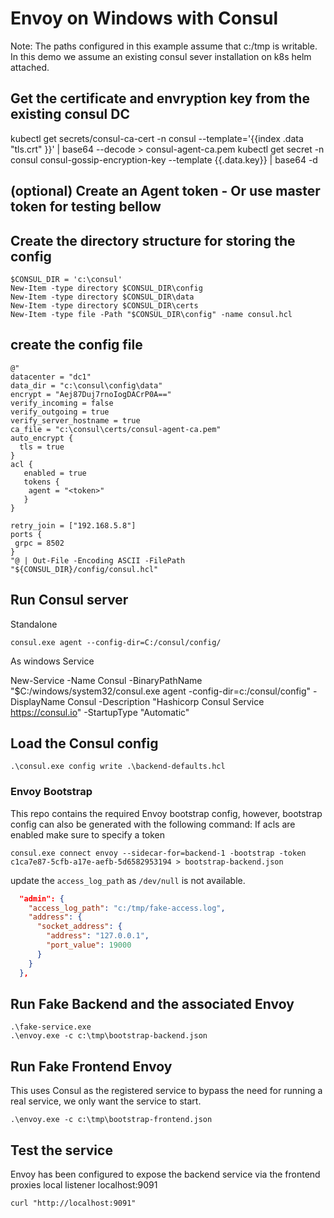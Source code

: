 # Envoy on Windows with Consul

Note: The paths configured in this example assume that c:/tmp is writable.
In this demo we assume an existing consul sever installation on k8s helm attached. 

## Get the certificate and envryption key from the existing consul DC
kubectl get secrets/consul-ca-cert -n consul --template='{{index .data "tls.crt" }}' | base64 --decode > consul-agent-ca.pem
kubectl get secret -n consul consul-gossip-encryption-key --template {{.data.key}} | base64 -d 

## (optional) Create an Agent token - Or use master token for testing bellow


## Create the directory structure for storing the config

```
$CONSUL_DIR = 'c:\consul'
New-Item -type directory $CONSUL_DIR\config
New-Item -type directory $CONSUL_DIR\data
New-Item -type directory $CONSUL_DIR\certs
New-Item -type file -Path "$CONSUL_DIR\config" -name consul.hcl
```
## create the config file

```
@"
datacenter = "dc1"
data_dir = "c:\consul\config\data"
encrypt = "Aej87Duj7rnoIogDACrP0A=="
verify_incoming = false
verify_outgoing = true
verify_server_hostname = true
ca_file = "c:\consul\certs/consul-agent-ca.pem"
auto_encrypt {
  tls = true
}
acl {
   enabled = true
   tokens {
    agent = "<token>"
   }
}

retry_join = ["192.168.5.8"]
ports {
 grpc = 8502
}
"@ | Out-File -Encoding ASCII -FilePath "${CONSUL_DIR}/config/consul.hcl"

```

## Run Consul server

Standalone
```
consul.exe agent --config-dir=C:/consul/config/
```
As windows Service

New-Service -Name Consul -BinaryPathName "$C:/windows/system32/consul.exe agent -config-dir=c:/consul/config"  -DisplayName Consul -Description "Hashicorp Consul Service https://consul.io" -StartupType "Automatic"




## Load the Consul config

```
.\consul.exe config write .\backend-defaults.hcl
```

### Envoy Bootstrap
This repo contains the required Envoy bootstrap config, however,
bootstrap config can also be generated with the following command:
If acls are enabled make sure to specify a token
```
consul.exe connect envoy --sidecar-for=backend-1 -bootstrap -token c1ca7e87-5cfb-a17e-aefb-5d6582953194 > bootstrap-backend.json
```

update the `access_log_path` as `/dev/null` is not available.

```json
  "admin": {
    "access_log_path": "c:/tmp/fake-access.log",
    "address": {
      "socket_address": {
        "address": "127.0.0.1",
        "port_value": 19000
      }
    }
  },
```

## Run Fake Backend and the associated Envoy
```
.\fake-service.exe
.\envoy.exe -c c:\tmp\bootstrap-backend.json
```

## Run Fake Frontend Envoy
This uses Consul as the registered service to 
bypass the need for running a real service, we only
want the service to start.

```
.\envoy.exe -c c:\tmp\bootstrap-frontend.json
```

## Test the service
Envoy has been configured to expose the backend service via
the frontend proxies local listener localhost:9091

```
curl "http://localhost:9091"
```